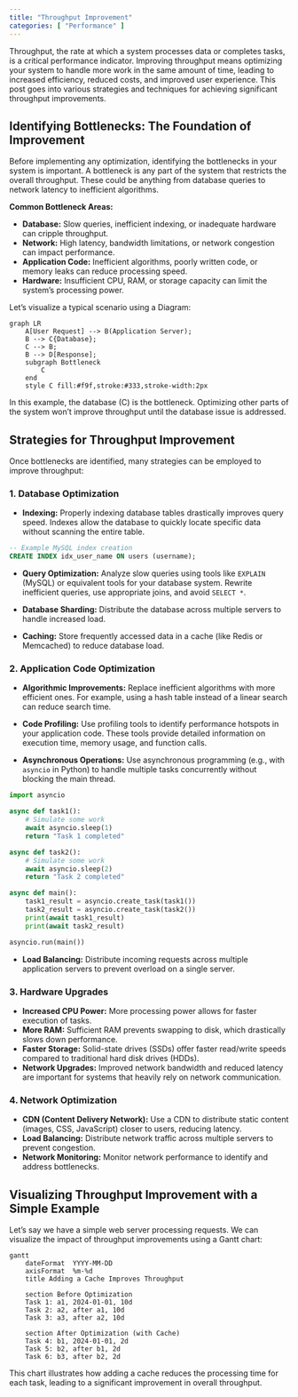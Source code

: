 ```yaml
---
title: "Throughput Improvement"
categories: [ "Performance" ]
---
```


Throughput, the rate at which a system processes data or completes tasks, is a critical performance indicator. Improving throughput means optimizing your system to handle more work in the same amount of time, leading to increased efficiency, reduced costs, and improved user experience. This post goes into various strategies and techniques for achieving significant throughput improvements.

## Identifying Bottlenecks: The Foundation of Improvement

Before implementing any optimization, identifying the bottlenecks in your system is important. A bottleneck is any part of the system that restricts the overall throughput. These could be anything from database queries to network latency to inefficient algorithms.

**Common Bottleneck Areas:**

-   **Database:** Slow queries, inefficient indexing, or inadequate hardware can cripple throughput.
-   **Network:** High latency, bandwidth limitations, or network congestion can impact performance.
-   **Application Code:** Inefficient algorithms, poorly written code, or memory leaks can reduce processing speed.
-   **Hardware:** Insufficient CPU, RAM, or storage capacity can limit the system's processing power.

Let's visualize a typical scenario using a Diagram:

```mermaid
graph LR
    A[User Request] --> B(Application Server);
    B --> C{Database};
    C --> B;
    B --> D[Response];
    subgraph Bottleneck
        C
    end
    style C fill:#f9f,stroke:#333,stroke-width:2px
```

In this example, the database (C) is the bottleneck. Optimizing other parts of the system won't improve throughput until the database issue is addressed.

## Strategies for Throughput Improvement

Once bottlenecks are identified, many strategies can be employed to improve throughput:

### 1. Database Optimization

-   **Indexing:** Properly indexing database tables drastically improves query speed. Indexes allow the database to quickly locate specific data without scanning the entire table.

``` sql
-- Example MySQL index creation
CREATE INDEX idx_user_name ON users (username);
```

-   **Query Optimization:** Analyze slow queries using tools like `EXPLAIN` (MySQL) or equivalent tools for your database system. Rewrite inefficient queries, use appropriate joins, and avoid `SELECT *`.

-   **Database Sharding:** Distribute the database across multiple servers to handle increased load.

-   **Caching:** Store frequently accessed data in a cache (like Redis or Memcached) to reduce database load.

### 2. Application Code Optimization

-   **Algorithmic Improvements:** Replace inefficient algorithms with more efficient ones. For example, using a hash table instead of a linear search can reduce search time.

-   **Code Profiling:** Use profiling tools to identify performance hotspots in your application code. These tools provide detailed information on execution time, memory usage, and function calls.

-   **Asynchronous Operations:** Use asynchronous programming (e.g., with `asyncio` in Python) to handle multiple tasks concurrently without blocking the main thread.

``` python
import asyncio

async def task1():
    # Simulate some work
    await asyncio.sleep(1)
    return "Task 1 completed"

async def task2():
    # Simulate some work
    await asyncio.sleep(2)
    return "Task 2 completed"

async def main():
    task1_result = asyncio.create_task(task1())
    task2_result = asyncio.create_task(task2())
    print(await task1_result)
    print(await task2_result)

asyncio.run(main())
```

-   **Load Balancing:** Distribute incoming requests across multiple application servers to prevent overload on a single server.

### 3. Hardware Upgrades

-   **Increased CPU Power:** More processing power allows for faster execution of tasks.
-   **More RAM:** Sufficient RAM prevents swapping to disk, which drastically slows down performance.
-   **Faster Storage:** Solid-state drives (SSDs) offer faster read/write speeds compared to traditional hard disk drives (HDDs).
-   **Network Upgrades:** Improved network bandwidth and reduced latency are important for systems that heavily rely on network communication.

### 4. Network Optimization

-   **CDN (Content Delivery Network):** Use a CDN to distribute static content (images, CSS, JavaScript) closer to users, reducing latency.
-   **Load Balancing:** Distribute network traffic across multiple servers to prevent congestion.
-   **Network Monitoring:** Monitor network performance to identify and address bottlenecks.

## Visualizing Throughput Improvement with a Simple Example

Let's say we have a simple web server processing requests. We can visualize the impact of throughput improvements using a Gantt chart:

```mermaid
gantt
    dateFormat  YYYY-MM-DD
    axisFormat  %m-%d
    title Adding a Cache Improves Throughput

    section Before Optimization
    Task 1: a1, 2024-01-01, 10d
    Task 2: a2, after a1, 10d
    Task 3: a3, after a2, 10d

    section After Optimization (with Cache)
    Task 4: b1, 2024-01-01, 2d
    Task 5: b2, after b1, 2d
    Task 6: b3, after b2, 2d
```

This chart illustrates how adding a cache reduces the processing time for each task, leading to a significant improvement in overall throughput.



